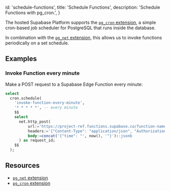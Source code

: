 
  id: 'schedule-functions',
  title: 'Schedule Functions',
  description: 'Schedule Functions with pg_cron.',
}

The hosted Supabase Platform supports the [`pg_cron` extension](/docs/guides/database/extensions/pgcron), a simple cron-based job scheduler for PostgreSQL that runs inside the database.

In combination with the [`pg_net` extension](/docs/guides/database/extensions/pgnet), this allows us to invoke functions periodically on a set schedule.

## Examples

### Invoke Function every minute

Make a POST request to a Supabase Edge Function every minute:

```sql
select
  cron.schedule(
    'invoke-function-every-minute',
    '* * * * *', -- every minute
    $$
    select
      net.http_post(
          url:='https://project-ref.functions.supabase.co/function-name',
          headers:='{"Content-Type": "application/json", "Authorization": "Bearer YOUR_ANON_KEY"}'::jsonb,
          body:=concat('{"time": "', now(), '"}')::jsonb
      ) as request_id;
    $$
  );
```

## Resources

- [`pg_net` extension](/docs/guides/database/extensions/pgnet)
- [`pg_cron` extension](/docs/guides/database/extensions/pgcron)


